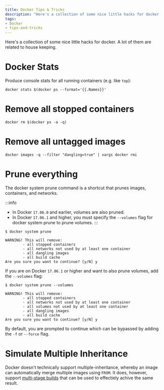 ```yaml
---
title: Docker Tips & Tricks
description: "Here's a collection of some nice little hacks for docker."
tags:
- Docker
- tips-and-tricks
---
```


Here's a collection of some nice little hacks for docker. A lot of them are related to house keeping.

# Docker Stats

Produce console stats for all running containers (e.g. like `top`):

```
docker stats $(docker ps --format='{{.Names}}'
```

# Remove all stopped containers

```
docker rm $(docker ps -a -q)
```

# Remove all untagged images

```
docker images -q --filter "dangling=true" | xargs docker rmi
```

# Prune everything

The docker system prune command is a shortcut that prunes images, containers, and networks.

:::info
- In Docker `17.06.0` and earlier, volumes are also pruned.
- In Docker `17.06.1` and higher, you must specify the `--volumes` flag for docker system prune to prune volumes.
:::

```
$ docker system prune

WARNING! This will remove:
        - all stopped containers
        - all networks not used by at least one container
        - all dangling images
        - all build cache
Are you sure you want to continue? [y/N] y
```

If you are on Docker `17.06.1` or higher and want to also prune volumes, add the `--volumes` flag:

```
$ docker system prune --volumes

WARNING! This will remove:
        - all stopped containers
        - all networks not used by at least one container
        - all volumes not used by at least one container
        - all dangling images
        - all build cache
Are you sure you want to continue? [y/N] y
```

By default, you are prompted to continue which can be bypassed by adding the `-f` or `--force` flag.

# Simulate Multiple Inheritance

Docker doesn't technically support multiple-inheritance, whereby an image can automatically merge multiple images using `FROM`. It does, however, support [multi-stage builds](/reference/best-practices/docker-best-practices.md#multi-stage-builds) that can be used to effectiely achive the same result.
